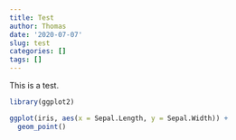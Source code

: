 ```yaml
---
title: Test
author: Thomas
date: '2020-07-07'
slug: test
categories: []
tags: []
---
```


This is a test.

```r
library(ggplot2)

ggplot(iris, aes(x = Sepal.Length, y = Sepal.Width)) +
  geom_point()
```

